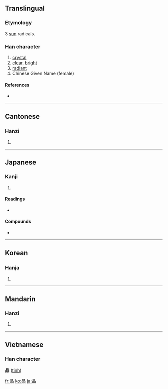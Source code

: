 {{also|品}}
==Translingual==

===Etymology===
3 [[sun]] radicals.

===Han character===
{{Han char|rn=72|rad=日|as=08|sn=12|four=6066<sub>0</sub>|canj=日日日 (AAA)}}

# [[crystal]]
# [[clear]], [[bright]]
# [[radiant]]
# Chinese Given Name (female)

====References====
* {{Han ref|kx=0497.060|dkj=14000|dj=0863.140|hdz=21518.100|uh=6676|ud=26230|bh=B4B9|bd=46265}}

----

==Cantonese==

===Hanzi===
{{yue-hanzi|jyut=|y=jing1}}

# {{defn|Cantonese}}

----

==Japanese==

===Kanji===
{{ja-kanji|grade=c|rs=日08}}

# {{defn|Japanese}}

====Readings====
* {{ja-readings|on=[[しょう]] (shō)|kun=[[あきらか]] (akiraka)}}

====Compounds====
*{{term|結晶||crystal|tr=けっしょう, kesshō|sc=Jpan|lang=ja}}

----

==Korean==

===Hanja===
{{ko-hanja|hangeul=[[정]]|eumhun=|rv=jeong|mr=chŏng|y=ceng}}

# {{defn|Korean}}

----

==Mandarin==

===Hanzi===
{{cmn-hanzi|pin=[[jīng]] ([[jing1]])|wg=ching<sup>1</sup>}}

# {{defn|Mandarin}}

----

==Vietnamese==
===Han character===
'''晶''' ([[tinh]])

[[fr:晶]]
[[ko:晶]]
[[ja:晶]]